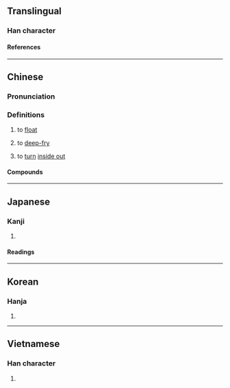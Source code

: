 {{also|尿}}
{{character info}}
==Translingual==

===Han character===
{{Han char|rn=85|rad=水|as=02|sn=6|four=|canj=OE,XXOE|ids=⿱𠆢水}}

====References====
{{Han ref|kx=0603.130|dkj=17100|dj=0997.080|hdz=31547.030|uh=6C3D}}

----

==Chinese==
{{zh-forms|alt=𣵞}}

===Pronunciation===
{{zh-pron
|m=tǔn
|c=tan2
|mc=
|oc=
|cat=v
}}

===Definitions===
{{zh-hanzi}}

# {{lb|zh|dialectal}} to [[float]]
# {{lb|zh|dialectal}} to [[deep-fry]]
# {{lb|zh|Cantonese}} to [[turn]] [[inside out]]

====Compounds====
{{zh-der|氽湯|氽燙}}

----

==Japanese==

===Kanji===
{{ja-kanji|grade=|rs=水02}}

# {{rfdef|ja|sort=水02}}

====Readings====
{{ja-readings
|on=とん
|kun=うかべる
}}

----

==Korean==

===Hanja===
{{ko-hanja|탄}}

# {{rfdef|ko|sort=水02}}

----

==Vietnamese==

===Han character===
{{vi-readings|rs=水02|reading=[[thộn]], [[thoản]]}}

# {{rfdef|vi|sort=水02}}

{{cln|vi|Han tu}}